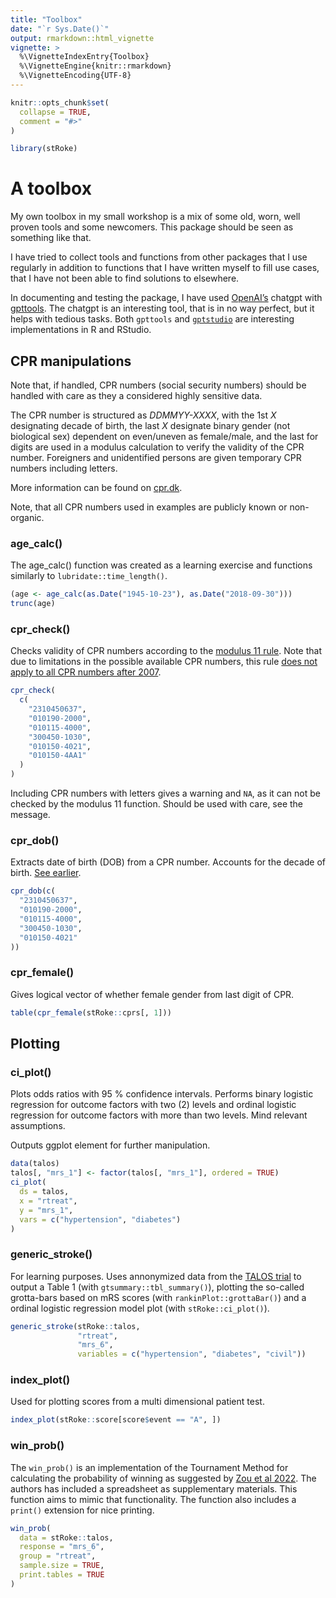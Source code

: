 ```yaml
---
title: "Toolbox"
date: "`r Sys.Date()`"
output: rmarkdown::html_vignette
vignette: >
  %\VignetteIndexEntry{Toolbox}
  %\VignetteEngine{knitr::rmarkdown}
  %\VignetteEncoding{UTF-8}
---
```


```r
knitr::opts_chunk$set(
  collapse = TRUE,
  comment = "#>"
)
```

```r
library(stRoke)
```

# A toolbox

My own toolbox in my small workshop is a mix of some old, worn, well proven tools and some newcomers. This package should be seen as something like that.

I have tried to collect tools and functions from other packages that I use regularly in addition to functions that I have written myself to fill use cases, that I have not been able to find solutions to elsewhere.

In documenting and testing the package, I have used [OpenAI's](https://platform.openai.com/overview) chatgpt with [gpttools](https://jameshwade.github.io/gpttools/). The chatgpt is an interesting tool, that is in no way perfect, but it helps with tedious tasks. Both `gpttools` and [`gptstudio`](https://michelnivard.github.io/gptstudio/) are interesting implementations in R and RStudio.

## CPR manipulations {#cpr-intro}

Note that, if handled, CPR numbers (social security numbers) should be handled with care as they a considered highly sensitive data.

The CPR number is structured as _DDMMYY-XXXX_, with the 1st _X_ designating decade of birth, the last _X_ designate binary gender (not biological sex) dependent on even/uneven as female/male, and the last for digits are used in a modulus calculation to verify the validity of the CPR number. Foreigners and unidentified persons are given temporary CPR numbers including letters.

More information can be found on [cpr.dk](https://cpr.dk).

Note, that all CPR numbers used in examples are publicly known or non-organic.

### age_calc()

The age_calc() function was created as a learning exercise and functions similarly to `lubridate::time_length()`.

```r
(age <- age_calc(as.Date("1945-10-23"), as.Date("2018-09-30")))
trunc(age)
```

### cpr_check()

Checks validity of CPR numbers according to the [modulus 11 rule](https://cpr.dk/cpr-systemet/opbygning-af-cpr-nummeret). Note that due to limitations in the possible available CPR numbers, this rule [does not apply to all CPR numbers after 2007](https://cpr.dk/cpr-systemet/personnumre-uden-kontrolciffer-modulus-11-kontrol).

```r
cpr_check(
  c(
    "2310450637",
    "010190-2000",
    "010115-4000",
    "300450-1030",
    "010150-4021",
    "010150-4AA1"
  )
)
```

Including CPR numbers with letters gives a warning and `NA`, as it can not be checked by the modulus 11 function. Should be used with care, see the message.

### cpr_dob()

Extracts date of birth (DOB) from a CPR number. Accounts for the decade of birth. [See earlier](#cpr-intro).

```r
cpr_dob(c(
  "2310450637",
  "010190-2000",
  "010115-4000",
  "300450-1030",
  "010150-4021"
))
```

### cpr_female()

Gives logical vector of whether female gender from last digit of CPR.

```r
table(cpr_female(stRoke::cprs[, 1]))
```

## Plotting

### ci_plot()

Plots odds ratios with 95 % confidence intervals. Performs binary logistic regression for outcome factors with two (2) levels and ordinal logistic regression for outcome factors with more than two levels. Mind relevant assumptions. 

Outputs ggplot element for further manipulation.

```r
data(talos)
talos[, "mrs_1"] <- factor(talos[, "mrs_1"], ordered = TRUE)
ci_plot(
  ds = talos,
  x = "rtreat",
  y = "mrs_1",
  vars = c("hypertension", "diabetes")
)
```

### generic_stroke()

For learning purposes. Uses annonymized data from the [TALOS trial](https://doi.org/10.1161/STROKEAHA.117.020067) to output a Table 1 (with `gtsummary::tbl_summary()`), plotting the so-called grotta-bars based on mRS scores (with `rankinPlot::grottaBar()`) and a ordinal logistic regression model plot (with `stRoke::ci_plot()`).

```r
generic_stroke(stRoke::talos,
               "rtreat",
               "mrs_6",
               variables = c("hypertension", "diabetes", "civil"))
```

### index_plot()

Used for plotting scores from a multi dimensional patient test.

```r
index_plot(stRoke::score[score$event == "A", ])
```

### win_prob()

The `win_prob()` is an implementation of the Tournament Method for calculating the probability of winning as suggested by [Zou et al 2022](https://doi.org/10.1161/STROKEAHA.121.037744). The authors has included a spreadsheet as supplementary materials. This function aims to mimic that functionality. The function also includes a `print()` extension for nice printing.

```r
win_prob(
  data = stRoke::talos,
  response = "mrs_6",
  group = "rtreat",
  sample.size = TRUE,
  print.tables = TRUE
)
```

